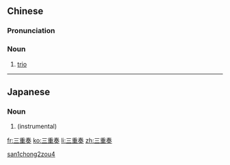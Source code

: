 ==Chinese==
{{zh-forms|type=12}}

===Pronunciation===
{{zh-pron
|m=sānchóngzòu
|c=saam1 cung4 zau3
|cat=n
}}

===Noun===
{{zh-noun}}

# {{lb|zh|music}} [[trio]]

[[Category:zh:Music|san1chong2zou4]]

----

==Japanese==
{{ja-kanjitab|さん|じゅう|そう|yomi=on}}

===Noun===
{{ja-noun|さんじゅうそう}}

# {{l|en|trio|id=group of three musicians}} (instrumental)

[[fr:三重奏]]
[[ko:三重奏]]
[[li:三重奏]]
[[zh:三重奏]]
